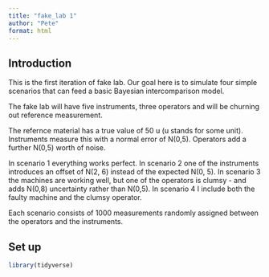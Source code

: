 ```yaml
---
title: "fake_lab 1"
author: "Pete"
format: html
---
```


## Introduction

This is the first iteration of fake lab. Our goal here is to simulate four simple scenarios that can feed a basic Bayesian intercomparison model. 

The fake lab will have five instruments, three operators and will be churning out reference measurement. 

The refernce material has a true value of 50 u (u stands for some unit). Instruments measure this with a normal error of N(0,5). Operators add a further N(0,5) worth of noise.

In scenario 1 everything works perfect.
In scenario 2 one of the instruments introduces an offset of N(2, 6) instead of the expected N(0, 5).
In scenario 3 the machines are working well, but one of the operators is clumsy - and adds N(0,8) uncertainty rather than N(0,5).
In scenario 4 I include both the faulty machine and the clumsy operator. 

Each scenario consists of 1000 measurements randomly assigned between the operators and the instruments. 



## Set up
```r
library(tidyverse)
```





